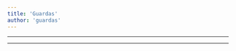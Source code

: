 ```yaml
---
title: 'Guardas'
author: 'guardas'
---
```


---

<CharacterInfo
    name='Guarda 1'
    image='/assets/icons/otom/wiki media/chars/Guarda.png' 
    caption='por que você não vai jogar baseball?'
    icon='/assets/icons/otom/wiki media/icons/Guarda.png'
    nickname='N/A'
    pronouns='ele/dele'
    species='Pingente de policial'
    voice='N/A'
    hobbies='Policial'
/>

---

<CharacterInfo
    name='Guarda 2'
    image='/assets/icons/otom/wiki media/chars/Guarda.png' 
    caption='por que você não vai jogar baseball?'
    icon='/assets/icons/otom/wiki media/icons/Guarda.png'
    nickname='N/A'
    pronouns='ele/dele'
    species='Pingente de policial'
    voice='N/A'
    hobbies='Policial'
/>